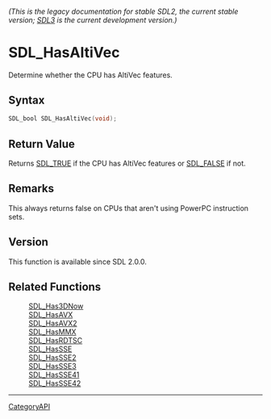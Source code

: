 ====== (This is the legacy documentation for stable SDL2, the current stable version; [https://wiki.libsdl.org/SDL3/ SDL3] is the current development version.) ======
= SDL_HasAltiVec =

Determine whether the CPU has AltiVec features.

== Syntax ==

<syntaxhighlight lang='c'>
SDL_bool SDL_HasAltiVec(void);
</syntaxhighlight>

== Return Value ==

Returns [[SDL_TRUE]] if the CPU has AltiVec features or [[SDL_FALSE]] if
not.

== Remarks ==

This always returns false on CPUs that aren't using PowerPC instruction
sets.

== Version ==

This function is available since SDL 2.0.0.

== Related Functions ==

:[[SDL_Has3DNow]]
:[[SDL_HasAVX]]
:[[SDL_HasAVX2]]
:[[SDL_HasMMX]]
:[[SDL_HasRDTSC]]
:[[SDL_HasSSE]]
:[[SDL_HasSSE2]]
:[[SDL_HasSSE3]]
:[[SDL_HasSSE41]]
:[[SDL_HasSSE42]]

----
[[CategoryAPI]]



